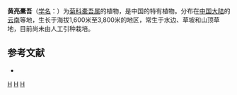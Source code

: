 {{Speciesbox 
| genus = Ligularia
| species = caloxantha
| authority = (Diels) Hand.-Mazz
}}
'''黄亮橐吾'''（[[学名|学名]]：{{lang|la|''Ligularia caloxantha''}}）为[[菊科|菊科]][[橐吾属|橐吾属]]的植物，是中国的特有植物。分布在[[中国大陆|中国大陆]]的[[云南|云南]]等地，生长于海拔1,600米至3,800米的地区，常生于水边、草坡和山顶草地，目前尚未由人工引种栽培。

== 参考文献 ==
<div class="references-small">
* {{cite web| url =http://www.bioinfo.cn/db05/KmzwSpecies.php?action=view&id=4425| title =黄亮橐吾| work =《中国高等植物数据库全库》| publisher =中国科学院微生物研究所| author =昆明植物研究所| accessdate =2009-02-25| deadurl =yes| archiveurl =https://web.archive.org/web/20160305045802/http://www.bioinfo.cn/db05/KmzwSpecies.php?action=view&id=4425| archivedate =2016-03-05}}
</div>
{{Taxonbar|from=Q11177033}}

[[Category:橐吾属|H]]
[[Category:中國特有植物|H]]
[[Category:云南植物|H]]
